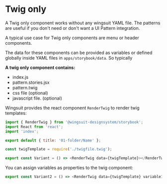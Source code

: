 # Twig only

A Twig only component works without any wingsuit YAML file. The patterns are useful if you don't need or don't want a UI Pattern integration.

A typical use case for Twig only components are menu or header components.

The data for these components can be provided as variables or defined globally inside YAML files in `apps/storybook/data`. So typically

<b>A twig only component contains:</b>
* index.js
* pattern.stories.jsx
* pattern.twig
* css file (optional)
* javascript file. (optional)

Wingsuit provides the react component `RenderTwig` to render twig templates:

```js
import { RenderTwig } from '@wingsuit-designsystem/storybook';
import React from 'react';
import 'index';

export default { title: '01-folder/Name' };

const twigTemplate = require('./twigfile.twig');

export const Variant = () => <RenderTwig data={twigTemplate}></RenderTwig>;
```

You can assign variables as properties to the twig component:

```js
export const Variant2 = () => <RenderTwig data={twigTemplate} variable1="value1"></RenderTwig>;
```
